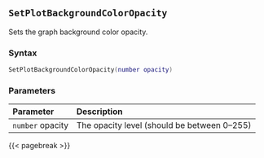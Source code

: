 ## `SetPlotBackgroundColorOpacity`

Sets the graph background color opacity.

### Syntax {-}

``` .lua
SetPlotBackgroundColorOpacity(number opacity)
```

### Parameters {-}

**Parameter** | **Description**
| :-- | :-- |
| `number` opacity | The opacity level (should be between 0--255) |

{{< pagebreak >}}